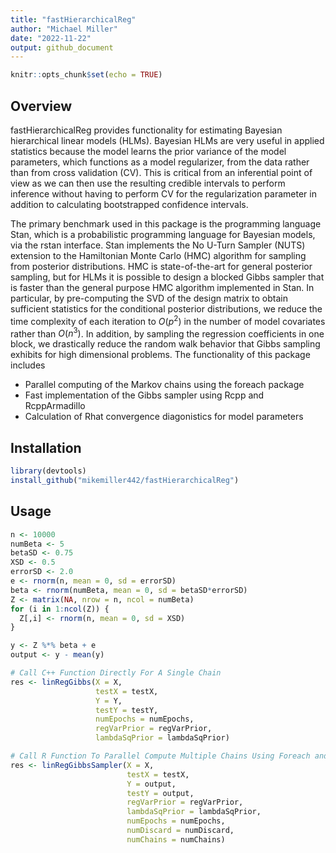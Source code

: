 ---
title: "fastHierarchicalReg"
author: "Michael Miller"
date: "2022-11-22"
output: github_document
---

```{r setup, include=FALSE}
knitr::opts_chunk$set(echo = TRUE)
```

## Overview

fastHierarchicalReg provides functionality for estimating Bayesian hierarchical linear models (HLMs). Bayesian HLMs are very useful in applied statistics because the model learns the prior variance of the model parameters, which functions as a model regularizer, from the data rather than from cross validation (CV). This is critical from an inferential point of view as we can then use the resulting credible intervals to perform inference without having to perform CV for the regularization parameter in addition to calculating bootstrapped confidence intervals.

The primary benchmark used in this package is the programming language Stan, which is a probabilistic programming language for Bayesian models, via the rstan interface. Stan implements the No U-Turn Sampler (NUTS) extension to the Hamiltonian Monte Carlo (HMC) algorithm for sampling from posterior distributions. HMC is state-of-the-art for general posterior sampling, but for HLMs it is possible to design a blocked Gibbs sampler that is faster than the general purpose HMC algorithm implemented in Stan. In particular, by pre-computing the SVD of the design matrix to obtain sufficient statistics for the conditional posterior distributions, we reduce the time complexity of each iteration to $O(p^2)$ in the number of model covariates rather than $O(n^3)$. In addition, by sampling the regression coefficients in one block, we drastically reduce the random walk behavior that Gibbs sampling exhibits for high dimensional problems. The functionality of this package includes

* Parallel computing of the Markov chains using the foreach package
* Fast implementation of the Gibbs sampler using Rcpp and RcppArmadillo
* Calculation of Rhat convergence diagonistics for model parameters


## Installation

```{r, eval = FALSE}
library(devtools)
install_github("mikemiller442/fastHierarchicalReg")
```

## Usage

```{r, message = FALSE}
n <- 10000
numBeta <- 5
betaSD <- 0.75
XSD <- 0.5
errorSD <- 2.0
e <- rnorm(n, mean = 0, sd = errorSD)
beta <- rnorm(numBeta, mean = 0, sd = betaSD*errorSD)
Z <- matrix(NA, nrow = n, ncol = numBeta)
for (i in 1:ncol(Z)) {
  Z[,i] <- rnorm(n, mean = 0, sd = XSD)
}

y <- Z %*% beta + e
output <- y - mean(y)

# Call C++ Function Directly For A Single Chain
res <- linRegGibbs(X = X,
                   testX = testX,
                   Y = Y,
                   testY = testY,
                   numEpochs = numEpochs,
                   regVarPrior = regVarPrior,
                   lambdaSqPrior = lambdaSqPrior)

# Call R Function To Parallel Compute Multiple Chains Using Foreach and Rcpp
res <- linRegGibbsSampler(X = X,
                          testX = testX,
                          Y = output,
                          testY = output,
                          regVarPrior = regVarPrior,
                          lambdaSqPrior = lambdaSqPrior,
                          numEpochs = numEpochs,
                          numDiscard = numDiscard,
                          numChains = numChains)
```





